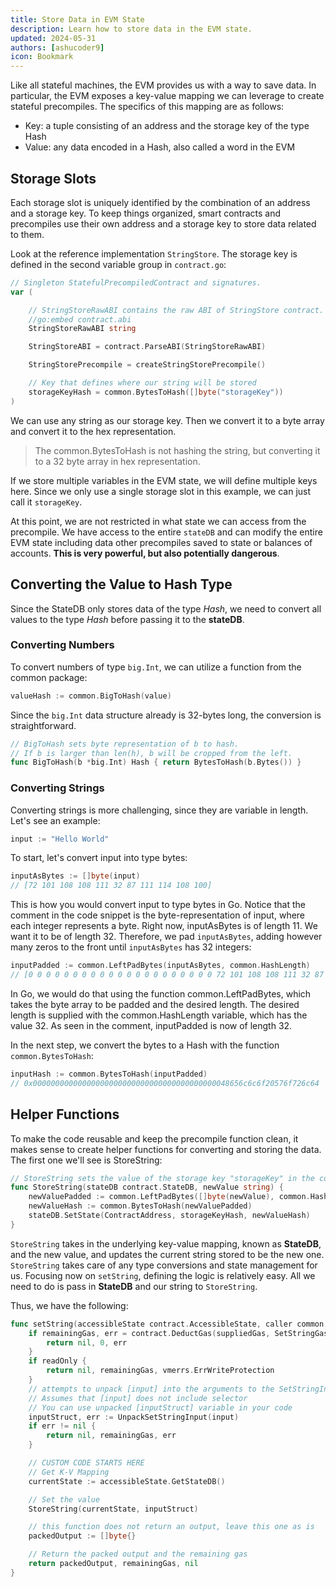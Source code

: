 ```yaml
---
title: Store Data in EVM State
description: Learn how to store data in the EVM state.
updated: 2024-05-31
authors: [ashucoder9]
icon: Bookmark
---
```


Like all stateful machines, the EVM provides us with a way to save data. In particular, the EVM exposes a key-value mapping we can leverage to create stateful precompiles. The specifics of this mapping are as follows:

- Key: a tuple consisting of an address and the storage key of the type Hash
- Value: any data encoded in a Hash, also called a word in the EVM

## Storage Slots

Each storage slot is uniquely identified by the combination of an address and a storage key. To keep things organized, smart contracts and precompiles use their own address and a storage key to store data related to them. 

Look at the reference implementation `StringStore`. The storage key is defined in the second variable group in `contract.go`:

```go
// Singleton StatefulPrecompiledContract and signatures.
var (

    // StringStoreRawABI contains the raw ABI of StringStore contract.
    //go:embed contract.abi
    StringStoreRawABI string

    StringStoreABI = contract.ParseABI(StringStoreRawABI)

    StringStorePrecompile = createStringStorePrecompile()

    // Key that defines where our string will be stored
    storageKeyHash = common.BytesToHash([]byte("storageKey"))
)
```

We can use any string as our storage key. Then we convert it to a byte array and convert it to the hex representation.

> The common.BytesToHash is not hashing the string, but converting it to a 32 byte array in hex representation.

If we store multiple variables in the EVM state, we will define multiple keys here. Since we only use a single storage slot in this example, we can just call it `storageKey`.

At this point, we are not restricted in what state we can access from the precompile. We have access to the entire `stateDB` and can modify the entire EVM state including data other precompiles saved to state or balances of accounts. **This is very powerful, but also potentially dangerous**.

## Converting the Value to Hash Type

Since the StateDB only stores data of the type *Hash*, we need to convert all values to the type *Hash* before passing it to the **stateDB**.

### Converting Numbers

To convert numbers of type `big.Int`, we can utilize a function from the common package:

```go
valueHash := common.BigToHash(value)
```

Since the `big.Int` data structure already is 32-bytes long, the conversion is straightforward.

```go
// BigToHash sets byte representation of b to hash.
// If b is larger than len(h), b will be cropped from the left.
func BigToHash(b *big.Int) Hash { return BytesToHash(b.Bytes()) }
```

### Converting Strings

Converting strings is more challenging, since they are variable in length. Let's see an example:

```go
input := "Hello World"
```

To start, let's convert input into type bytes:

```go
inputAsBytes := []byte(input) 
// [72 101 108 108 111 32 87 111 114 108 100]
```

This is how you would convert input to type bytes in Go. Notice that the comment in the code snippet is the byte-representation of input, where each integer represents a byte. Right now, inputAsBytes is of length 11. We want it to be of length 32. Therefore, we pad `inputAsBytes`, adding however many zeros to the front until `inputAsBytes` has 32 integers:

```go
inputPadded := common.LeftPadBytes(inputAsBytes, common.HashLength) 
// [0 0 0 0 0 0 0 0 0 0 0 0 0 0 0 0 0 0 0 0 0 72 101 108 108 111 32 87 111 114 108 100]
```

In Go, we would do that using the function common.LeftPadBytes, which takes the byte array to be padded and the desired length. The desired length is supplied with the common.HashLength variable, which has the value 32. As seen in the comment, inputPadded is now of length 32. 

In the next step, we convert the bytes to a Hash with the function `common.BytesToHash`:

```go
inputHash := common.BytesToHash(inputPadded) 
// 0x00000000000000000000000000000000000000000048656c6c6f20576f726c64
```

## Helper Functions

To make the code reusable and keep the precompile function clean, it makes sense to create helper functions for converting and storing the data. The first one we'll see is StoreString:

```go
// StoreString sets the value of the storage key "storageKey" in the contract storage.
func StoreString(stateDB contract.StateDB, newValue string) {
    newValuePadded := common.LeftPadBytes([]byte(newValue), common.HashLength)
    newValueHash := common.BytesToHash(newValuePadded)
    stateDB.SetState(ContractAddress, storageKeyHash, newValueHash)
}
```

`StoreString` takes in the underlying key-value mapping, known as **StateDB**, and the new value, and updates the current string stored to be the new one. `StoreString` takes care of any type conversions and state management for us. Focusing now on `setString`, defining the logic is relatively easy. All we need to do is pass in **StateDB** and our string to `StoreString`.

Thus, we have the following:

```go
func setString(accessibleState contract.AccessibleState, caller common.Address, addr common.Address, input []byte, suppliedGas uint64, readOnly bool) (ret []byte, remainingGas uint64, err error) {
    if remainingGas, err = contract.DeductGas(suppliedGas, SetStringGasCost); err != nil {
        return nil, 0, err
    }
    if readOnly {
        return nil, remainingGas, vmerrs.ErrWriteProtection
    }
    // attempts to unpack [input] into the arguments to the SetStringInput.
    // Assumes that [input] does not include selector
    // You can use unpacked [inputStruct] variable in your code
    inputStruct, err := UnpackSetStringInput(input)
    if err != nil {
        return nil, remainingGas, err
    }

    // CUSTOM CODE STARTS HERE
    // Get K-V Mapping
    currentState := accessibleState.GetStateDB()

    // Set the value
    StoreString(currentState, inputStruct)

    // this function does not return an output, leave this one as is
    packedOutput := []byte{}

    // Return the packed output and the remaining gas
    return packedOutput, remainingGas, nil
}
```
